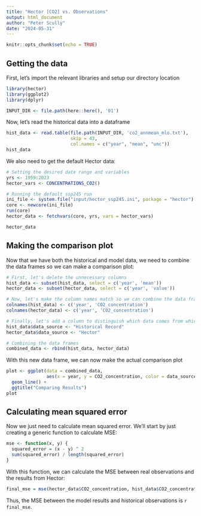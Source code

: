 ```yaml
---
title: "Hector [CO2] vs. Observations"
output: html_document
author: "Peter Scully"
date: "2024-05-31"
---
```


```r
knitr::opts_chunk$set(echo = TRUE)
```

## Getting the data

First, let's import the relevant libraries and setup our directory location
```r
library(hector)
library(ggplot2)
library(dplyr)

INPUT_DIR <- file.path(here::here(), '01')
```

Now, let's read the historical data into a dataframe

```r
hist_data <- read.table(file.path(INPUT_DIR, 'co2_annmean_mlo.txt'), 
                        skip = 43, 
                        col.names = c("year", "mean", "unc"))
hist_data
```

We also need to get the default Hector data:

```r
# Setting the desired date range and variables
yrs <- 1959:2023
hector_vars <- CONCENTRATIONS_CO2()

# Running the default ssp245 run
ini_file <- system.file("input/hector_ssp245.ini", package = "hector")
core <- newcore(ini_file)
run(core)
hector_data <- fetchvars(core, yrs, vars = hector_vars)

hector_data

```

## Making the comparison plot

Now that we have both the historical and model data, we need to combine the
data frames so we can make a comparison plot:
```r

# First, let's delete the unnecessary columns
hist_data <- subset(hist_data, select = c('year', 'mean'))
hector_data <- subset(hector_data, select = c('year', 'value'))

# Now, let's make the column names match so we can combine the data frames
colnames(hist_data) <- c('year', 'CO2_concentration')
colnames(hector_data) <- c('year', 'CO2_concentration')

# Finally, let's add a column to distinguish which data comes from which source
hist_data$data_source <- "Historical Record"
hector_data$data_source <- "Hector"

# Combining the data frames
combined_data <- rbind(hist_data, hector_data)

```

With this new data frame, we can now make the actual comparison plot

```r
plot <- ggplot(data = combined_data, 
               aes(x = year, y = CO2_concentration, color = data_source)) +
  geom_line() + 
  ggtitle("Comparing Results")
plot
```


## Calculating mean squared error

Now we just need to calculate mean squared error. We'll start by just creating
a generic function to calculate MSE:
```r
mse <- function(x, y) {
  squared_error = (x - y) ^ 2
  sum(squared_error) / length(squared_error)
}
```

With this function, we can calculate the MSE between real observations and the
results from Hector:
```r
final_mse = mse(hector_data$CO2_concentration, hist_data$CO2_concentration)
```

Thus, the MSE between the model results and historical observations is 
`r final_mse`.
